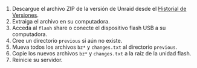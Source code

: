 1. Descargue el archivo ZIP de la versión de Unraid desde el [Historial de Versiones](../../../download_list.mdx).
2. Extraiga el archivo en su computadora.
3. Acceda al `flash` share o conecte el dispositivo flash USB a su computadora.
4. Cree un directorio `previous` si aún no existe.
5. Mueva todos los archivos `bz*` y `changes.txt` al directorio `previous`.
6. Copie los nuevos archivos `bz*` y `changes.txt` a la raíz de la unidad flash.
7. Reinicie su servidor.

